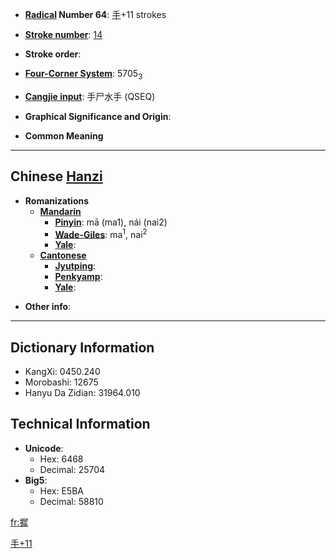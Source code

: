 * '''[[Wiktionary:Chinese radical index| Radical]] Number 64''': [[Wiktionary:Chinese radical index 手|手]]+11 strokes

* '''[[Wiktionary:Chinese total strokes index|Stroke number]]''': [[Wiktionary:Chinese total strokes index 14|14]]

* '''Stroke order''': 

* '''[[Wiktionary:Chinese four corner index|Four-Corner System]]''': 5705<sub>3</sub>

* '''[[Wiktionary:Chinese Cangjie index|Cangjie input]]''': 手尸水手 (QSEQ)

* '''Graphical Significance and Origin''': 

* '''Common Meaning'''

----

== Chinese [[Hanzi]] ==

* '''Romanizations'''
** '''[[Mandarin]]'''
*** '''[[Pinyin]]''': mā (ma1), nái (nai2)
*** '''[[Wade-Giles]]''': ma<sup>1</sup>, nai<sup>2</sup>
*** '''[[Yale]]''': 
** '''[[Cantonese]]'''
*** '''[[Jyutping]]''':
*** '''[[Penkyamp]]''': 
*** '''[[Yale]]''': 

* '''Other info''': 

----

== Dictionary Information ==

* KangXi: 0450.240
* Morobashi: 12675
* Hanyu Da Zidian: 31964.010

== Technical Information ==

* '''Unicode''':
** Hex: 6468
** Decimal: 25704
* '''Big5''':
** Hex: E5BA
** Decimal: 58810

[[Category:CJKV Character articles lacking a common meaning|手+11]]

[[fr:摨]]